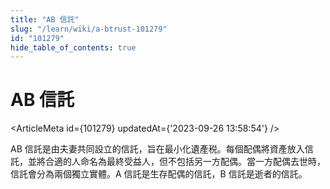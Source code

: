 ```yaml
---
title: "AB 信託"
slug: "/learn/wiki/a-btrust-101279"
id: "101279"
hide_table_of_contents: true
---
```



# AB 信託

<ArticleMeta id={101279} updatedAt={'2023-09-26 13:58:54'} />
<div className='border-solid border-b border-t-0 my-4 border-[var(--ifm-color-gray-300)]' />

AB 信託是由夫妻共同設立的信託，旨在最小化遺產税。每個配偶將資產放入信託，並將合適的人命名為最終受益人，但不包括另一方配偶。當一方配偶去世時，信託會分為兩個獨立實體。A 信託是生存配偶的信託，B 信託是逝者的信託。
